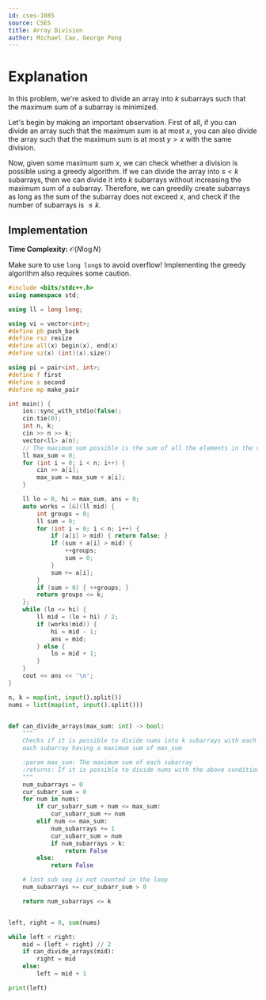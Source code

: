 ```yaml
---
id: cses-1085
source: CSES
title: Array Division
author: Michael Cao, George Pong
---
```


# Explanation

In this problem, we're asked to divide an array into $k$ subarrays such that the
maximum sum of a subarray is minimized.

Let's begin by making an important observation. First of all, if you can divide
an array such that the maximum sum is at most $x$, you can also divide the array
such that the maximum sum is at most $y > x$ with the same division.

Now, given some maximum sum $x$, we can check whether a division is possible
using a greedy algorithm. If we can divide the array into $s < k$ subarrays,
then we can divide it into $k$ subarrays without increasing the maximum sum of a
subarray. Therefore, we can greedily create subarrays as long as the sum of the
subarray does not exceed $x$, and check if the number of subarrays is $\leq k$.

## Implementation

**Time Complexity:** $\mathcal{O}(N \log N)$

<LanguageSection>

<CPPSection>
<Warning>

Make sure to use `long long`s to avoid overflow! Implementing the greedy
algorithm also requires some caution.

</Warning>

```cpp
#include <bits/stdc++.h>
using namespace std;

using ll = long long;

using vi = vector<int>;
#define pb push_back
#define rsz resize
#define all(x) begin(x), end(x)
#define sz(x) (int)(x).size()

using pi = pair<int, int>;
#define f first
#define s second
#define mp make_pair

int main() {
	ios::sync_with_stdio(false);
	cin.tie(0);
	int n, k;
	cin >> n >> k;
	vector<ll> a(n);
	// The maximum sum possible is the sum of all the elements in the vector.
	ll max_sum = 0;
	for (int i = 0; i < n; i++) {
		cin >> a[i];
		max_sum = max_sum + a[i];
	}

	ll lo = 0, hi = max_sum, ans = 0;
	auto works = [&](ll mid) {
		int groups = 0;
		ll sum = 0;
		for (int i = 0; i < n; i++) {
			if (a[i] > mid) { return false; }
			if (sum + a[i] > mid) {
				++groups;
				sum = 0;
			}
			sum += a[i];
		}
		if (sum > 0) { ++groups; }
		return groups <= k;
	};
	while (lo <= hi) {
		ll mid = (lo + hi) / 2;
		if (works(mid)) {
			hi = mid - 1;
			ans = mid;
		} else {
			lo = mid + 1;
		}
	}
	cout << ans << '\n';
}
```
</CPPSection>

<PySection>

```py
n, k = map(int, input().split())
nums = list(map(int, input().split()))


def can_divide_arrays(max_sum: int) -> bool:
	"""
	Checks if it is possible to divide nums into k subarrays with each
	each subarray having a maximum sum of max_sum

	:param max_sum: The maximum sum of each subarray
	:returns: If it is possible to divide nums with the above conditions.
	"""
	num_subarrays = 0
	cur_subarr_sum = 0
	for num in nums:
		if cur_subarr_sum + num <= max_sum:
			cur_subarr_sum += num
		elif num <= max_sum:
			num_subarrays += 1
			cur_subarr_sum = num
			if num_subarrays > k:
				return False
		else:
			return False

	# last sub seq is not counted in the loop
	num_subarrays += cur_subarr_sum > 0

	return num_subarrays <= k


left, right = 0, sum(nums)

while left < right:
	mid = (left + right) // 2
	if can_divide_arrays(mid):
		right = mid
	else:
		left = mid + 1

print(left)
```

</PySection>

</LanguageSection>